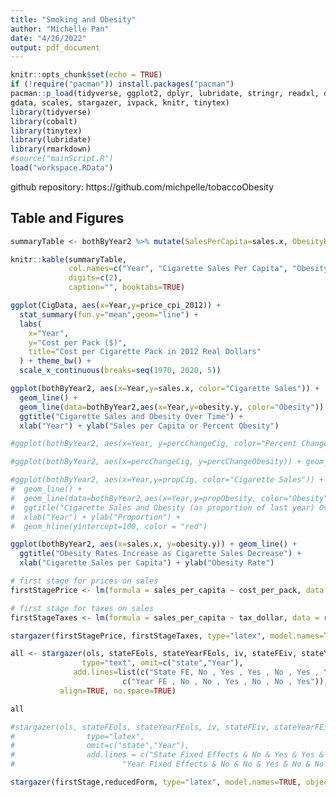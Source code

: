 ```yaml
---
title: "Smoking and Obesity"
author: "Michelle Pan"
date: "4/26/2022"
output: pdf_document
---
```


```r
knitr::opts_chunk$set(echo = TRUE)
if (!require("pacman")) install.packages("pacman")
pacman::p_load(tidyverse, ggplot2, dplyr, lubridate, stringr, readxl, data.table, 
gdata, scales, stargazer, ivpack, knitr, tinytex)
library(tidyverse)
library(cobalt)
library(tinytex)
library(lubridate)
library(rmarkdown)
#source("mainScript.R")
load("workspace.RData")
```

github repository: https://github.com/michpelle/tobaccoObesity

## Table and Figures

```r
summaryTable <- bothByYear2 %>% mutate(SalesPerCapita=sales.x, ObesityRate=obesity.y) %>% select(Year,SalesPerCapita,ObesityRate, percChangeCig, percChangeObesity)

knitr::kable(summaryTable,
             col.names=c("Year", "Cigarette Sales Per Capita", "Obesity Rate", "Percent Change in Cigarette Sales", "Percent Change in Obesity"),
             digits=c(2),
             caption="", booktabs=TRUE) 
```

```r
ggplot(CigData, aes(x=Year,y=price_cpi_2012)) +
  stat_summary(fun.y="mean",geom="line") +
  labs(
    x="Year",
    y="Cost per Pack ($)",
    title="Cost per Cigarette Pack in 2012 Real Dollars"
  ) + theme_bw() +
  scale_x_continuous(breaks=seq(1970, 2020, 5))
```

```r
ggplot(bothByYear2, aes(x=Year,y=sales.x, color="Cigarette Sales")) +
  geom_line() +
  geom_line(data=bothByYear2,aes(x=Year,y=obesity.y, color="Obesity")) +
  ggtitle("Cigarette Sales and Obesity Over Time") +
  xlab("Year") + ylab("Sales per Capita or Percent Obesity")
```

```r
#ggplot(bothByYear2, aes(x=Year, y=percChangeCig, color="Percent Change in Cigarette Sales")) + geom_point() + geom_point(data=bothByYear2, aes(x=Year, y=percChangeObesity, color="Percent Change in Obesity")) + geom_hline(yintercept=0, color = "red")

#ggplot(bothByYear2, aes(x=percChangeCig, y=percChangeObesity)) + geom_line()

#ggplot(bothByYear2, aes(x=Year,y=propCig, color="Cigarette Sales")) +
#  geom_line() +
#  geom_line(data=bothByYear2,aes(x=Year,y=propObesity, color="Obesity")) +
#  ggtitle("Cigarette Sales and Obesity (as proportion of last year) Over Time") +
#  xlab("Year") + ylab("Proportion") +
#  geom_hline(yintercept=100, color = "red")

ggplot(bothByYear2, aes(x=sales.x, y=obesity.y)) + geom_line() +
  ggtitle("Obesity Rates Increase as Cigarette Sales Decrease") +
  xlab("Cigarette Sales per Capita") + ylab("Obesity Rate")
```

```r
# first stage for prices on sales
firstStagePrice <- lm(formula = sales_per_capita ~ cost_per_pack, data = regressionData)

# first stage for taxes on sales
firstStageTaxes <- lm(formula = sales_per_capita ~ tax_dollar, data = regressionData)

stargazer(firstStagePrice, firstStageTaxes, type="latex", model.names=TRUE, object.names=TRUE)
```

```r

all <- stargazer(ols, stateFEols, stateYearFEols, iv, stateFEiv, stateYearFEiv,
                type="text", omit=c("state","Year"),
              add.lines=list(c("State FE, No , Yes , Yes , No , Yes , Yes"),
                         c("Year FE , No , No , Yes , No , No , Yes")),
           align=TRUE, no.space=TRUE)

all

#stargazer(ols, stateFEols, stateYearFEols, iv, stateFEiv, stateYearFEiv,
#                type="latex",
#                omit=c("state","Year"),
#                add.lines = c("State Fixed Effects & No & Yes & Yes & No & Yes & Yes \\\  ",
#                        "Year Fixed Effects & No & No & Yes & No & No & Yes \\\ "))           
```

```r
stargazer(firstStage,reducedForm, type="latex", model.names=TRUE, object.names=TRUE)
```




